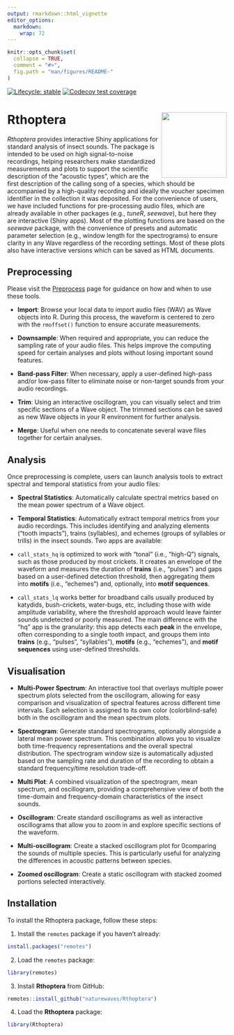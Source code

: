 ```yaml
---
output: rmarkdown::html_vignette
editor_options: 
  markdown: 
    wrap: 72
---
```


```r
knitr::opts_chunk$set(
  collapse = TRUE,
  comment = "#>",
  fig.path = "man/figures/README-"
)
```

<!-- badges: start -->
[![Lifecycle: stable](https://img.shields.io/badge/lifecycle-stable-brightgreen.svg)](https://lifecycle.r-lib.org/articles/stages.html#stable)
[![Codecov test coverage](https://codecov.io/gh/naturewaves/Rthoptera/graph/badge.svg)](https://app.codecov.io/gh/naturewaves/Rthoptera)
<!-- badges: end -->


# Rthoptera <img src="man/figures/logo.png" align="right" height="150" alt="" /></a>

*Rthoptera* provides interactive Shiny applications for standard analysis of insect sounds. The package is intended to be used on high signal-to-noise recordings, helping researchers make standardized measurements and plots to support the scientific description of the "acoustic types", which are the first description of the calling song of a species, which should be accompanied by a high-quality recording and ideally the voucher specimen identifier in the collection it was deposited. For the convenience of users, we have included functions for pre-processing audio files, which are already available in other packages (e.g., *tuneR*, *seewave*), but here they are interactive (Shiny apps). Most of the plotting functions are based on the *seewave* package, with the convenience of presets and automatic parameter selection (e.g., window length for the spectrograms) to ensure clarity in any Wave regardless of the recording settings. Most of these plots also have interactive versions which can be saved as HTML documents.

## Preprocessing

Please visit the
[Preprocess](https://naturewaves.github.io/Rthoptera/articles/Preprocess.html "Preprocessing Audio Files with Rthoptera")
page for guidance on how and when to use these tools.

-   **Import**: Browse your local data to import audio files (WAV) as
    Wave objects into R. During this process, the waveform is centered
    to zero with the `rmoffset()` function to ensure accurate
    measurements.

-   **Downsample**: When required and appropriate, you can reduce the
    sampling rate of your audio files. This helps improve the computing
    speed for certain analyses and plots without losing important sound
    features.

-   **Band-pass Filter**: When necessary, apply a user-defined high-pass
    and/or low-pass filter to eliminate noise or non-target sounds from
    your audio recordings.

-   **Trim**: Using an interactive oscillogram, you can visually select
    and trim specific sections of a Wave object. The trimmed sections
    can be saved as new Wave objects in your R environment for further
    analysis.

-   **Merge**: Useful when one needs to concatenate several wave files
    together for certain analyses.

## Analysis

Once preprocessing is complete, users can launch analysis tools to
extract spectral and temporal statistics from your audio files:

-   **Spectral Statistics**: Automatically calculate spectral metrics
    based on the mean power spectrum of a Wave object.

-   **Temporal Statistics**: Automatically extract temporal metrics from
    your audio recordings. This includes identifying and analyzing
    elements ("tooth impacts"), trains (syllables), and echemes (groups
    of syllables or trills) in the insect sounds. Two apps are
    available:

-   `call_stats_hq` is optimized to work with "tonal" (i.e., "high-Q")
    signals, such as those produced by most crickets. It creates an
    envelope of the waveform and measures the duration of **trains**
    (i.e., "pulses") and gaps based on a user-defined detection
    threshold, then aggregating them into **motifs** (i.e., "echemes")
    and, optionally, into **motif sequences**.

-   `call_stats_lq` works better for broadband calls usually produced by
    katydids, bush-crickets, water-bugs, etc, including those with wide
    amplitude variability, where the threshold approach would leave
    fainter sounds undetected or poorly measured. The main difference
    with the "hq" app is the granularity: this app detects each **peak**
    in the envelope, often corresponding to a single tooth impact, and
    groups them into **trains** (e.g., "pulses", "syllables"),
    **motifs** (e.g., "echemes"), and **motif sequences** using
    user-defined thresholds.

## Visualisation

-   **Multi-Power Spectrum**: An interactive tool that overlays multiple
    power spectrum plots selected from the oscillogram, allowing for
    easy comparison and visualization of spectral features across
    different time intervals. Each selection is assigned to its own
    color (colorblind-safe) both in the oscillogram and the mean
    spectrum plots.

-   **Spectrogram**: Generate standard spectrograms, optionally
    alongside a lateral mean power spectrum. This combination allows you
    to visualize both time-frequency representations and the overall
    spectral distribution. The spectrogram window size is automatically
    adjusted based on the sampling rate and duration of the recording to
    obtain a standard frequency/time resolution trade-off.

-   **Multi Plot**: A combined visualization of the spectrogram, mean
    spectrum, and oscillogram, providing a comprehensive view of both
    the time-domain and frequency-domain characteristics of the insect
    sounds.

-   **Oscillogram**: Create standard oscillograms as well as interactive
    oscillograms that allow you to zoom in and explore specific sections
    of the waveform.

-   **Multi-oscillogram**: Create a stacked oscillogram plot for
    0comparing the sounds of multiple species. This is particularly
    useful for analyzing the differences in acoustic patterns between
    species.

-   **Zoomed oscillogram**: Create a static oscillogram with stacked
    zoomed portions selected interactively.

## Installation

To install the Rthoptera package, follow these steps:

1.  Install the `remotes` package if you haven't already:

``` r
install.packages("remotes")
```

2.  Load the `remotes` package:

``` r
library(remotes)
```

3.  Install **Rthoptera** from GitHub:

``` r
remotes::install_github("naturewaves/Rthoptera")
```

4.  Load the **Rthoptera** package:

``` r
library(Rthoptera)
```
